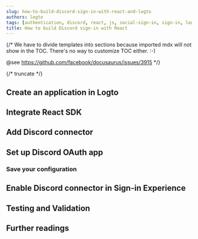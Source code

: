 ```yaml
---
slug: how-to-build-discord-sign-in-with-react-and-logto
authors: logto
tags: [authentication, discord, react, js, social-sign-in, sign-in, login]
title: How to build Discord sign-in with React
---
```


{/*
  We have to divide templates into sections because imported mdx will not show in the TOC.
  There's no way to customize TOC either. :-)

  @see https://github.com/facebook/docusaurus/issues/3915
*/}



{/* truncate */}

<Intro connector={connector} sdk="React" link="https://reactjs.org/" />

## Create an application in Logto

<CreateApplication type="Single page app" framework="React" />

## Integrate React SDK

<IntegrateSdk />

## Add Discord connector

<AddSocialConnector connector={connector} framework="React" />

## Set up Discord OAuth app

<ConnectorGuide />

### Save your configuration

<SaveYourConfiguration connector={connector} />

## Enable Discord connector in Sign-in Experience

<EnableSocialConnector connector={connector} />

## Testing and Validation

<TestingAndValidation connector={connector} sdk="React" />

## Further readings

<FurtherReadings />